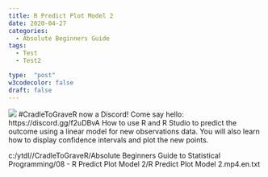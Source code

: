 ```yaml
---
title: R Predict Plot Model 2
date: 2020-04-27
categories:
  - Absolute Beginners Guide
tags:
  - Test
  - Test2

type:  "post"
w3codecolor: false
draft: false
---
```


<img src="https://www.cradletograver.com/auto-posts/images/NA">
#CradleToGraveR now a Discord! Come say hello: https://discord.gg/f2uDBvA
How to use R and R Studio to predict the outcome using a linear model for new observations data. You will also learn how to display confidence intervals and plot the new points.



c:/ytdl//CradleToGraveR/Absolute Beginners Guide to Statistical Programming/08 - R Predict Plot Model 2/R Predict Plot Model 2.mp4.en.txt
